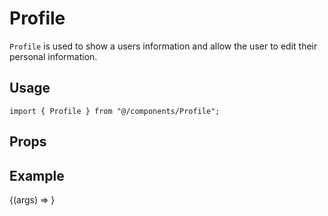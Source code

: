 
<Meta title="components/Profile" component={Profile} />

# Profile

`Profile` is used to show a users information and allow the user to edit their personal information.

## Usage

```tsx
import { Profile } from "@/components/Profile";
```

## Props

<ArgsTable component={Profile} />

## Example

<Canvas>
  <Story name="Default" args={{ user: {} }}>
    {(args) => <Profile {...args} />}
  </Story>
</Canvas>

